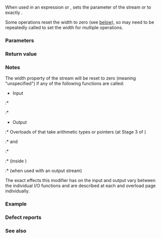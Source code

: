{{cpp/title|setw}}
{{cpp/io/manip/navbar}}
{{ddcl|header=iomanip|
/* unspecified */ setw( int n );
}}

When used in an expression {{c|out &lt;&lt; std::setw(n)}} or {{c|in &gt;&gt; std::setw(n)}}, sets the {{tt|width}} parameter of the stream {{c|out}} or {{c|in}} to exactly {{c|n}}.

Some operations reset the width to zero (see [[#Notes|below]]), so {{tt|std::setw}} may need to be repeatedly called to set the width for multiple operations.

===Parameters===
{{par begin}}
{{par|n|new value for width}}
{{par end}}

===Return value===
{{cpp/io/manip/iomanip return value|setw}}

===Notes===
The width property of the stream will be reset to zero (meaning "unspecified") if any of the following functions are called:
* Input
:* {{ltf|cpp/string/basic_string/operator ltltgtgt|operator&gt;&gt;|args=basic_istream&amp;, basic_string&amp;}}
:* {{ltf|cpp/io/basic_istream/operator gtgt2|operator&gt;&gt;|args=basic_istream&amp;, char*}}
* Output
:* Overloads of {{ltf|cpp/io/basic_ostream/operator ltlt|basic_ostream::operator&lt;&lt;}} that take arithmetic types or {{c/core|void}} pointers (at Stage 3 of {{l2tf|cpp/locale/num_put/put}})
:* {{ltf|cpp/io/basic_ostream/operator ltlt2|operator&lt;&lt;|args=basic_ostream&amp;, char}} and {{ltf|cpp/io/basic_ostream/operator ltlt2|operator&lt;&lt;|args=basic_ostream&amp;, char*}}
:* {{ltf|cpp/string/basic_string/operator ltltgtgt|operator&lt;&lt;|args=basic_ostream&amp;, basic_string&amp;}}
:* {{lc|std::put_money}} (inside {{l2tf|cpp/locale/money_put/put}})
:* {{lc|std::quoted}} (when used with an output stream)

The exact effects this modifier has on the input and output vary between the individual I/O functions and are described at each {{c/core|operator&lt;&lt;}} and {{c/core|operator&gt;&gt;}} overload page individually.

===Example===
{{example
|
|code=
#include &lt;iomanip&gt;
#include &lt;iostream&gt;
#include &lt;sstream&gt;

int main()
{
    std::cout &lt;&lt; "no setw: [" &lt;&lt; 42 &lt;&lt; "]\n"
              &lt;&lt; "setw(6): [" &lt;&lt; std::setw(6) &lt;&lt; 42 &lt;&lt; "]\n"
              &lt;&lt; "no setw, several elements: [" &lt;&lt; 89 &lt;&lt; 12 &lt;&lt; 34 &lt;&lt; "]\n"
              &lt;&lt; "setw(6), several elements: [" &lt;&lt; 89 &lt;&lt; std::setw(6) &lt;&lt; 12 &lt;&lt; 34 &lt;&lt; "]\n";
    
    std::istringstream is("hello, world");
    char arr[10];
    
    is &gt;&gt; std::setw(6) &gt;&gt; arr;
    std::cout &lt;&lt; "Input from \"" &lt;&lt; is.str() &lt;&lt; "\" with setw(6) gave \""
              &lt;&lt; arr &lt;&lt; "\"\n";
}
|output=
no setw: [42]
setw(6): [    42]
no setw, several elements: [891234]
setw(6), several elements: [89    1234]
Input from "hello, world" with setw(6) gave "hello"
}}

===Defect reports===
{{dr list begin}}
{{dr list item|wg=lwg|dr=183|std=C++98|before={{tt|setw}} could only be used with streams of&lt;br&gt;type {{lc|std::ostream}} or {{lc|std::istream}}|after=usable with any&lt;br&gt;character stream}}
{{dr list end}}

===See also===
{{dsc begin}}
{{dsc inc|cpp/io/ios_base/dsc width|mem=std::ios_base}}
{{dsc inc|cpp/io/manip/dsc setfill}}
{{dsc inc|cpp/io/manip/dsc left}}
{{dsc inc|cpp/io/manip/dsc showbase}}
{{dsc end}}

{{langlinks|de|es|fr|it|ja|pt|ru|zh}}
